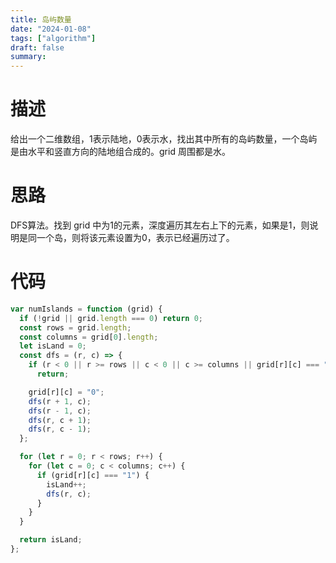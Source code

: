 ```yaml
---
title: 岛屿数量
date: "2024-01-08"
tags: ["algorithm"]
draft: false
summary:
---
```


# 描述

给出一个二维数组，1表示陆地，0表示水，找出其中所有的岛屿数量，一个岛屿是由水平和竖直方向的陆地组合成的。grid 周围都是水。



# 思路

DFS算法。找到 grid 中为1的元素，深度遍历其左右上下的元素，如果是1，则说明是同一个岛，则将该元素设置为0，表示已经遍历过了。


# 代码

```js
var numIslands = function (grid) {
  if (!grid || grid.length === 0) return 0;
  const rows = grid.length;
  const columns = grid[0].length;
  let isLand = 0;
  const dfs = (r, c) => {
    if (r < 0 || r >= rows || c < 0 || c >= columns || grid[r][c] === "0")
      return;

    grid[r][c] = "0";
    dfs(r + 1, c);
    dfs(r - 1, c);
    dfs(r, c + 1);
    dfs(r, c - 1);
  };

  for (let r = 0; r < rows; r++) {
    for (let c = 0; c < columns; c++) {
      if (grid[r][c] === "1") {
        isLand++;
        dfs(r, c);
      }
    }
  }

  return isLand;
};

```
